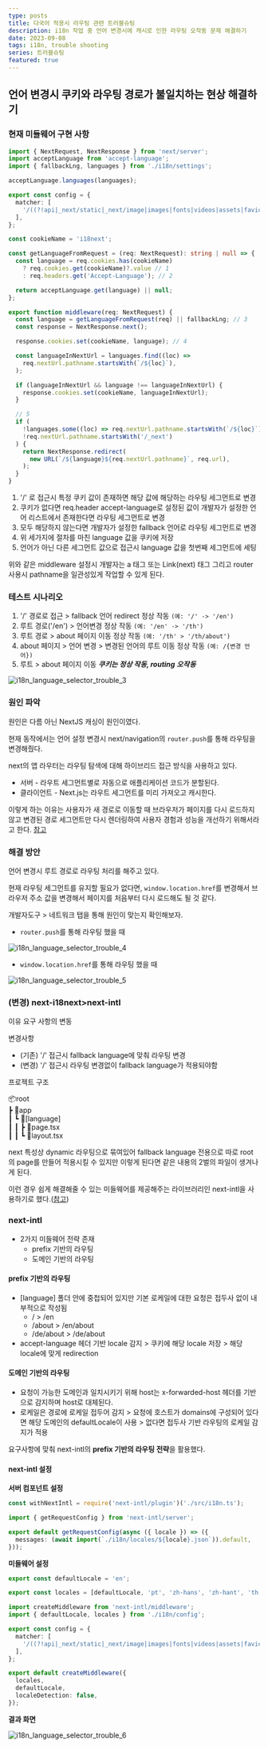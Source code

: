 ```yaml
---
type: posts
title: 다국어 적용시 라우팅 관련 트러블슈팅
description: i18n 작업 중 언어 변경시에 캐시로 인한 라우팅 오작동 문제 해결하기
date: 2023-09-08
tags: i18n, trouble shooting
series: 트러블슈팅
featured: true
---
```


## 언어 변경시 쿠키와 라우팅 경로가 불일치하는 현상 해결하기

### 현재 미들웨어 구현 사항

```ts title="middleware.ts"
import { NextRequest, NextResponse } from 'next/server';
import acceptLanguage from 'accept-language';
import { fallbackLng, languages } from './i18n/settings';

acceptLanguage.languages(languages);

export const config = {
  matcher: [
    '/((?!api|_next/static|_next/image|images|fonts|videos|assets|favicon.ico|robots|sitemap|sw.js).*)',
  ],
};

const cookieName = 'i18next';

const getLanguageFromRequest = (req: NextRequest): string | null => {
  const language = req.cookies.has(cookieName)
    ? req.cookies.get(cookieName)?.value // 1
    : req.headers.get('Accept-Language'); // 2

  return acceptLanguage.get(language) || null;
};

export function middleware(req: NextRequest) {
  const language = getLanguageFromRequest(req) || fallbackLng; // 3
  const response = NextResponse.next();

  response.cookies.set(cookieName, language); // 4

  const languageInNextUrl = languages.find((loc) =>
    req.nextUrl.pathname.startsWith(`/${loc}`),
  );

  if (languageInNextUrl && language !== languageInNextUrl) {
    response.cookies.set(cookieName, languageInNextUrl);
  }

  // 5
  if (
    !languages.some((loc) => req.nextUrl.pathname.startsWith(`/${loc}`)) &&
    !req.nextUrl.pathname.startsWith('/_next')
  ) {
    return NextResponse.redirect(
      new URL(`/${language}${req.nextUrl.pathname}`, req.url),
    );
  }
}
```

1. '/' 로 접근시 특정 쿠키 값이 존재하면 해당 값에 해당하는 라우팅 세그먼트로 변경
2. 쿠키가 없다면 req.header accept-language로 설정된 값이 개발자가 설정한 언어 리스트에서 존재한다면 라우팅 세그먼트로 변경
3. 모두 해당하지 않는다면 개발자가 설정한 fallback 언어로 라우팅 세그먼트로 변경
4. 위 세가지에 절차를 마친 language 값을 쿠키에 저장
5. 언어가 아닌 다른 세그먼트 값으로 접근시 language 값을 첫번째 세그먼트에 세팅

위와 같은 middleware 설정시 개발자는 a 태그 또는 Link(next) 태그 그리고 router 사용시 pathname을 일관성있게 작업할 수 있게 된다.

### 테스트 시나리오

1. '/' 경로로 접근 > fallback 언어 redirect 정상 작동 `(예: '/' -> '/en')`
2. 루트 경로('/en') > 언어변경 정상 작동 `(예: '/en' -> '/th')`
3. 루트 경로 > about 페이지 이동 정상 작동 `(예: '/th' > '/th/about')`
4. about 페이지 > 언어 변경 > 변경된 언어의 루트 이동 정상 작동 `(예: /{변경 언어})`
5. 루트 > about 페이지 이동 _**쿠키는 정상 작동, routing 오작동**_

![i18n_language_selector_trouble_3](./images/i18n_language_selector_trouble_3.gif)

### 원인 파악

원인은 다름 아닌 NextJS 캐싱이 원인이였다.

현재 동작에서는 언어 설정 변경시 next/navigation의 `router.push`를 통해 라우팅을 변경해줬다.

next의 앱 라우터는 라우팅 탐색에 대해 하이브리드 접근 방식을 사용하고 있다.

- 서버 - 라우트 세그먼트별로 자동으로 애플리케이션 코드가 분할된다.
- 클라이언트 - Next.js는 라우트 세그먼트를 미리 가져오고 캐시한다.

이렇게 하는 이유는 사용자가 새 경로로 이동할 때 브라우저가 페이지를 다시 로드하지 않고 변경된 경로 세그먼트만 다시 렌더링하여 사용자 경험과 성능을 개선하기 위해서라고 한다.
[참고](https://nextjs.org/docs/app/building-your-application/routing/linking-and-navigating#how-routing-and-navigation-works)

### 해결 방안

언어 변경시 루트 경로로 라우팅 처리를 해주고 있다.

현재 라우팅 세그먼트를 유지할 필요가 없다면, `window.location.href`를 변경해서 브라우저 주소 값을 변경해서 페이지를 처음부터 다시 로드해도 될 것 같다.

개발자도구 > 네트워크 탭을 통해 원인이 맞는지 확인해보자.

- `router.push`를 통해 라우팅 했을 때

![i18n_language_selector_trouble_4](./images/i18n_language_selector_trouble_4.gif)

- `window.location.href`를 통해 라우팅 했을 때

![i18n_language_selector_trouble_5](./images/i18n_language_selector_trouble_5.gif)

### (변경) next-i18next>next-intl

이유
요구 사항의 변동

변경사항

- (기존) '/' 접근시 fallback language에 맞춰 라우팅 변경
- (변경) '/' 접근시 라우팅 변경없이 fallback language가 적용되야함

프로젝트 구조

📦root<br />
┣ 📂app<br />
┃ ┗ 📂[language]<br />
┃ ┃ ┣ 📜page.tsx<br />
┃ ┃ ┗ 📜layout.tsx

next 특성상 dynamic 라우팅으로 묶여있어 fallback language 전용으로 따로 root의 page를 만들어 적용시킬 수 있지만 이렇게 된다면 같은 내용의 2벌의 파일이 생겨나게 된다.

이런 경우 쉽게 해결해줄 수 있는 미들웨어를 제공해주는 라이브러리인 next-intl을 사용하기로 했다.([참고](https://next-intl-docs.vercel.app/docs/routing/middleware))

### next-intl

- 2가지 미들웨어 전략 존재
  - prefix 기반의 라우팅
  - 도메인 기반의 라우팅

#### prefix 기반의 라우팅

- [language] 폴더 안에 중첩되어 있지만 기본 로케일에 대한 요청은 접두사 없이 내부적으로 작성됨
  - / > /en
  - /about > /en/about
  - /de/about > /de/about
- accept-language 헤더 기반 locale 감지 > 쿠키에 해당 locale 저장 > 해당 locale에 맞게 redirection

#### 도메인 기반의 라우팅

- 요청이 가능한 도메인과 일치시키기 위해 host는 x-forwarded-host 헤더를 기반으로 감지하며 host로 대체된다.
- 로케일은 경로에 로케일 접두어 감지 > 요청에 호스트가 domains에 구성되어 있다면 해당 도메인의 defaultLocale이 사용 > 없다면 접두사 기반 라우팅의 로케일 감지가 적용

요구사항에 맞춰 next-intl의 **prefix 기반의 라우팅 전략**을 활용했다.

#### next-intl 설정

**서버 컴포넌트 설정**

```js title="next.config.js"
const withNextIntl = require('next-intl/plugin')('./src/i18n.ts');
```

```ts title="i18n.ts"
import { getRequestConfig } from 'next-intl/server';

export default getRequestConfig(async ({ locale }) => ({
  messages: (await import(`./i18n/locales/${locale}.json`)).default,
}));
```

**미들웨어 설정**

```ts title="i18n/config.ts"
export const defaultLocale = 'en';

export const locales = [defaultLocale, 'pt', 'zh-hans', 'zh-hant', 'th'];
```

```ts title="middleware.ts"
import createMiddleware from 'next-intl/middleware';
import { defaultLocale, locales } from './i18n/config';

export const config = {
  matcher: [
    '/((?!api|_next/static|_next/image|images|fonts|videos|assets|favicon.ico|robots|sitemap|sw.js).*)',
  ],
};

export default createMiddleware({
  locales,
  defaultLocale,
  localeDetection: false,
});
```

**결과 화면**

![i18n_language_selector_trouble_6](./images/i18n_language_selector_trouble_6.webp)
